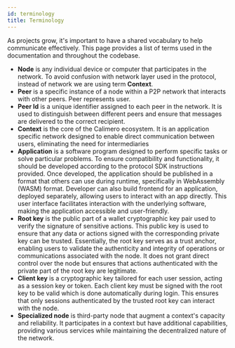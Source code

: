 ```yaml
---
id: terminology
title: Terminology
---
```


As projects grow, it's important to have a shared vocabulary to help communicate
effectively. This page provides a list of terms used in the documentation and
throughout the codebase.

- **Node** is any individual device or computer that participates in the
  network. To avoid confusion with network layer used in the protocol, instead
  of network we are using term **Context**.
- **Peer** is a specific instance of a node within a P2P network that interacts
  with other peers. Peer represents user.
- **Peer Id** is a unique identifier assigned to each peer in the network. It is
  used to distinguish between different peers and ensure that messages are
  delivered to the correct recipient.
- **Context** is the core of the Calimero ecosystem. It is an application
  specific network designed to enable direct communication between users,
  eliminating the need for intermediaries
- **Application** is a software program designed to perform specific tasks or
  solve particular problems. To ensure compatibility and functionality, it
  should be developed according to the protocol SDK instructions provided. Once
  developed, the application should be published in a format that others can use
  during runtime, specifically in WebAssembly (WASM) format. Developer can also
  build frontend for an application, deployed separately, allowing users to
  interact with an app directly. This user interface facilitates interaction
  with the underlying software, making the application accessible and
  user-friendly.
- **Root key** is the public part of a wallet cryptographic key pair used to
  verify the signature of sensitive actions. This public key is used to ensure
  that any data or actions signed with the corresponding private key can be
  trusted. Essentially, the root key serves as a trust anchor, enabling users to
  validate the authenticity and integrity of operations or communications
  associated with the node. It does not grant direct control over the node but
  ensures that actions authenticated with the private part of the root key are
  legitimate.
- **Client key** is a cryptographic key tailored for each user session, acting
  as a session key or token. Each client key must be signed with the root key to
  be valid which is done automatically during login. This ensures that only
  sessions authenticated by the trusted root key can interact with the node.
- **Specialized node** is third-party node that augment a context's capacity and
  reliability. It participates in a context but have additional capabilities,
  providing various services while maintaining the decentralized nature of the
  network.
